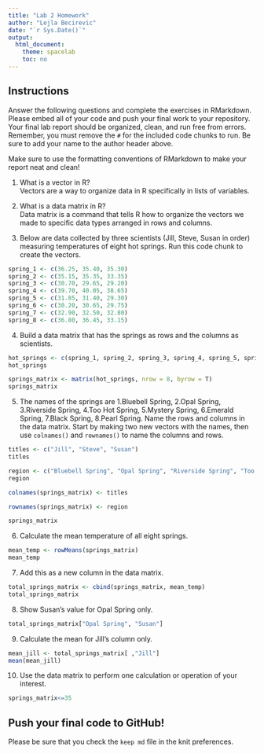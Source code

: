 ```yaml
---
title: "Lab 2 Homework"
author: "Lejla Becirevic"
date: "`r Sys.Date()`"
output:
  html_document:
    theme: spacelab
    toc: no
---
```


## Instructions
Answer the following questions and complete the exercises in RMarkdown. Please embed all of your code and push your final work to your repository. Your final lab report should be organized, clean, and run free from errors. Remember, you must remove the `#` for the included code chunks to run. Be sure to add your name to the author header above.  

Make sure to use the formatting conventions of RMarkdown to make your report neat and clean!  

1. What is a vector in R?  
Vectors are a way to organize data in R specifically in lists of variables. 

2. What is a data matrix in R?  
Data matrix is a command that tells R how to organize the vectors we made to specific data types arranged in rows and columns. 

3. Below are data collected by three scientists (Jill, Steve, Susan in order) measuring temperatures of eight hot springs. Run this code chunk to create the vectors.  
```r
spring_1 <- c(36.25, 35.40, 35.30)
spring_2 <- c(35.15, 35.35, 33.35)
spring_3 <- c(30.70, 29.65, 29.20)
spring_4 <- c(39.70, 40.05, 38.65)
spring_5 <- c(31.85, 31.40, 29.30)
spring_6 <- c(30.20, 30.65, 29.75)
spring_7 <- c(32.90, 32.50, 32.80)
spring_8 <- c(36.80, 36.45, 33.15)
```

4. Build a data matrix that has the springs as rows and the columns as scientists.  
```r
hot_springs <- c(spring_1, spring_2, spring_3, spring_4, spring_5, spring_6, spring_7, spring_8)
hot_springs
```

```r
springs_matrix <- matrix(hot_springs, nrow = 8, byrow = T)
springs_matrix
```

5. The names of the springs are 1.Bluebell Spring, 2.Opal Spring, 3.Riverside Spring, 4.Too Hot Spring, 5.Mystery Spring, 6.Emerald Spring, 7.Black Spring, 8.Pearl Spring. Name the rows and columns in the data matrix. Start by making two new vectors with the names, then use `colnames()` and `rownames()` to name the columns and rows.

```r
titles <- c("Jill", "Steve", "Susan")
titles
```

```r
region <- c("Bluebell Spring", "Opal Spring", "Riverside Spring", "Too Hot Spring", "Mystery Spring", "Emerald Spring", "Black Spring", "Pearl Spring")
region
```

```r
colnames(springs_matrix) <- titles
```

```r
rownames(springs_matrix) <- region
```

```r
springs_matrix
```

6. Calculate the mean temperature of all eight springs.
```r
mean_temp <- rowMeans(springs_matrix)
mean_temp
```

7. Add this as a new column in the data matrix.  
```r
total_springs_matrix <- cbind(springs_matrix, mean_temp)
total_springs_matrix
```

8. Show Susan's value for Opal Spring only.
```r
total_springs_matrix["Opal Spring", "Susan"]
```

9. Calculate the mean for Jill's column only.  

```r
mean_jill <- total_springs_matrix[ ,"Jill"]
mean(mean_jill)
```

10. Use the data matrix to perform one calculation or operation of your interest.

```r
springs_matrix<=35
```

## Push your final code to GitHub!
Please be sure that you check the `keep md` file in the knit preferences.  